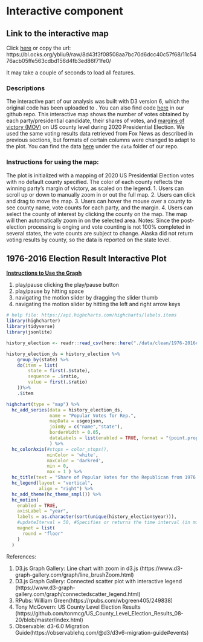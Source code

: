 # Interactive component

## Link to the interactive map
Click [here](https://bl.ocks.org/ybliu9/raw/8d43f3f08508aa7bc70d6dcc40c57f68/11c5476acb05ffe563cdbd156d4fb3ed86f71fe0/) or copy the url: https://bl.ocks.org/ybliu9/raw/8d43f3f08508aa7bc70d6dcc40c57f68/11c5476acb05ffe563cdbd156d4fb3ed86f71fe0/

It may take a couple of seconds to load all features.

### Descriptions

The interactive part of our analysis was built with D3 version 6, which the original code has been uploaded to [](blockbuilder.org). You can also find code [here](https://github.com/NeverGiveUpDXQ/2020-U.S.-Election-Visualizations/blob/main/interactive-map-2020-election.html) in our github repo. 
This interactive map shows the number of votes obtained by each party/presidential candidate, their shares of votes, and [margins of victory (MOV)](https://ballotpedia.org/Margin-of-victory_(MOV)) on US county level during 2020 Presidential Election. We used the same voting results data retrieved from Fox News as described in previous sections, but formats of certain columns were changed to adapt to the plot. You can find the data [here](https://github.com/NeverGiveUpDXQ/2020-U.S.-Election-Visualizations/blob/main/data/d3csv/2020_map_d3.csv) under the `data` folder of our repo.

### Instructions for using the map:

The plot is initialized with a mapping of 2020 US Presidential Election votes with no default county specified. The color of each county reflects the winning party's margin of victory, as scaled on the legend. 
1. Users can scroll up or down to manually zoom in or out the full map. 
2. Users can click and drag to move the map.
3. Users can hover the mouse over a county to see county name, vote counts for each party, and the margin. 
4. Users can select the county of interest by clicking the county on the map. The map will then automatically zoom in on the selected area. 
Notes: 
Since the post-election processing is onging and vote counting is not 100% completed in several states, the vote counts are subject to change. Alaska did not return voting results by county, so the data is reported on the state level. 

## 1976-2016 Election Result Interactive Plot

[**Instructions to Use the Graph**](https://github.com/TorsteinHonsi/Motion-Highcharts-Plugin/wiki)

1. play/pause clicking the play/pause button
2. play/pause by hitting space
3. navigating the motion slider by dragging the slider thumb
4. navigating the motion slider by hitting the left and right arrow keys

```r
# help file: https://api.highcharts.com/highcharts/labels.items
library(highcharter)
library(tidyverse)
library(jsonlite)

history_election <- readr::read_csv(here::here("./data/clean/1976-2016election.csv"))

history_election_ds = history_election %>%
    group_by(state) %>%
    do(item = list(
        state = first(.$state),
        sequence = .$ratio,
        value = first(.$ratio)
    ))%>%
    .$item

highchart(type = "map") %>% 
  hc_add_series(data = history_election_ds,
                name = "Popular Votes for Rep.",
                mapData = usgeojson,
                joinBy = c("name","state"),
                borderWidth = 0.05,
                dataLabels = list(enabled = TRUE, format = "{point.properties.postalcode}")
                ) %>% 
  hc_colorAxis(#stops = color_stops(),
               minColor = 'white',
               maxColor = 'darkred',
               min = 0,
               max = 1 ) %>%  
  hc_title(text = "Share of Popular Votes for the Republican from 1976 to 2016") %>% 
  hc_legend(layout = "vertical", 
            align = "right") %>% 
  hc_add_theme(hc_theme_smpl()) %>%
  hc_motion(
    enabled = TRUE,
    axisLabel = "year",
    labels = as.character(sort(unique(history_election$year))),
    #updateIterval = 50, #Specifies or returns the time interval (in milliseconds) between screen updates
    magnet = list(
      round = "floor" 
    )
  )

```

References:

1. D3.js Graph Gallery: Line chart with zoom in d3.js (https://www.d3-graph-gallery.com/graph/line_brushZoom.html)
2. D3.js Graph Gallery: Connected scatter plot with interactive legend (https://www.d3-graph-gallery.com/graph/connectedscatter_legend.html)
3. RPubs: William Green(https://rpubs.com/wbgreen405/249838)
4. Tony McGovern: US County Level Election Results (https://github.com/tonmcg/US_County_Level_Election_Results_08-20/blob/master/index.html)
5. Observable: d3-6.0 Migration Guide(https://observablehq.com/@d3/d3v6-migration-guide#events)
